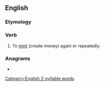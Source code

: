 ==English==

===Etymology===
{{prefix|en|re|mint}}

===Verb===
{{en-verb}}

# {{lb|en|transitive}} To [[mint]] (create money) again or repeatedly.

===Anagrams===
* {{anagrams|en|a=eimnrt|Minter|minter}}

[[Category:English 2-syllable words]]